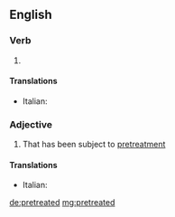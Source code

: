 ==English==

===Verb===
{{head|en|verb form}}

# {{en-past of|pretreat}}

====Translations====
{{trans-top|pretreated}}
* Italian: {{t+|it|pretrattato}}
{{trans-mid}}
{{trans-bottom}}

===Adjective===
{{en-adj}}

# That has been subject to [[pretreatment]]

====Translations====
{{trans-top|pretreated}}
* Italian: {{t+|it|pretrattato}}
{{trans-mid}}
{{trans-bottom}}

[[de:pretreated]]
[[mg:pretreated]]